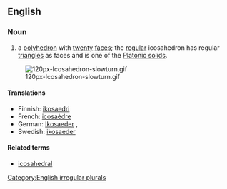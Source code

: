 ==English==
===Noun===
{{en-noun2|'''icosahedron'''|'''[[icosahedra]] '''or''' [[icosahedrons]]'''}}

#{{geometry}} a [[polyhedron]] with [[twenty]] [[face]]s; the [[regular]] icosahedron has regular [[triangle]]s as faces and is one of the [[Platonic solid]]s.
[[Image:120px-Icosahedron-slowturn.gif]]

====Translations====
{{top}}
*Finnish: [[ikosaedri]]
*French: [[icosaèdre]] {{m}}
*German: [[Ikosaeder]] {{m}}, {{n}}
*Swedish: [[ikosaeder]] {{c}}
{{bottom}}

====Related terms====
*[[icosahedral]]

[[Category:English irregular plurals]]